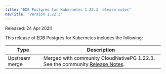 ```yaml
---
title: "EDB Postgres for Kubernetes 1.22.3 release notes"
navTitle: "Version 1.22.3"
---
```


Released: 24 Apr 2024

This release of EDB Postgres for Kubernetes includes the following:

|      Type      |                                                                                  Description                                                                                   |
| -------------- | ------------------------------------------------------------------------------------------------------------------------------------------------------------------------------ |
| Upstream merge |  Merged with community CloudNativePG 1.22.3. See the community [Release Notes](https://cloudnative-pg.io/documentation/1.22/release_notes/v1.22/).                                    |
